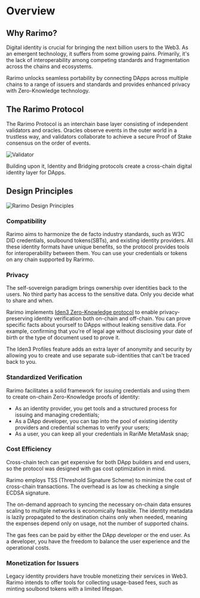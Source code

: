 ---
---

# Overview

## Why Rarimo?

Digital identity is crucial for bringing the next billion users to the Web3. As an emergent technology, it suffers from some growing pains. Primarily, it's the lack of interoperability among competing standards and fragmentation across the chains and ecosystems.

Rarimo unlocks seamless portability by connecting DApps across multiple chains to a range of issuers and standards and provides enhanced privacy with Zero-Knowledge technology.

## The Rarimo Protocol

The Rarimo Protocol is an interchain base layer consisting of independent validators and oracles. Oracles observe events in the outer world in a trustless way, and validators collaborate to achieve a secure Proof of Stake consensus on the order of events.

![Validator](/img/validator.png)

Building upon it, Identity and Bridging protocols create a cross-chain digital identity layer for DApps.


## Design Principles

![Rarimo Design Principles](/img/rarimo-design-principles.png)

### Compatibility

Rarimo aims to harmonize the de facto industry standards, such as W3C DID credentials, soulbound tokens(SBTs), and existing identity providers. All these identity formats have unique benefits, so the protocol provides tools for interoperability between them. You can use your credentials or tokens on any chain supported by Rarirmo.

### Privacy

The self-sovereign paradigm brings ownership over identities back to the users. No third party has access to the sensitive data. Only you decide what to share and when.

Rarimo implements [Iden3 Zero-Knowledge protocol](https://docs.iden3.io/) to enable privacy-preserving identity verification both on-chain and off-chain. You can prove specific facts about yourself to DApps without leaking sensitive data. For example, confirming that you're of legal age without disclosing your date of birth or the type of document used to prove it.

The Iden3 Profiles feature adds an extra layer of anonymity and security by allowing you to create and use separate sub-identities that can't be traced back to you.

### Standardized Verification

Rarimo facilitates a solid framework for issuing credentials and using them to create on-chain Zero-Knowledge proofs of identity:

- As an identity provider, you get tools and a structured process for issuing and managing credentials;
- As a DApp developer, you can tap into the pool of existing identity providers and credential schemas to verify your users;
- As a user, you can keep all your credentials in RariMe MetaMask snap;

### Cost Efficiency

Cross-chain tech can get expensive for both DApp builders and end users, so the protocol was designed with gas cost optimization in mind.

Rarimo employs TSS (Threshold Signature Scheme) to minimize the cost of cross-chain transactions. The overhead is as low as checking a single ECDSA signature.

The on-demand approach to syncing the necessary on-chain data ensures scaling to multiple networks is economically feasible. The identity metadata is lazily propagated to the destination chains only when needed, meaning the expenses depend only on usage, not the number of supported chains.

The gas fees can be paid by either the DApp developer or the end user. As a developer, you have the freedom to balance the user experience and the operational costs.

### Monetization for Issuers

Legacy identity providers have trouble monetizing their services in Web3. Rarimo intends to offer tools for collecting usage-based fees, such as minting soulbond tokens with a limited lifespan.
